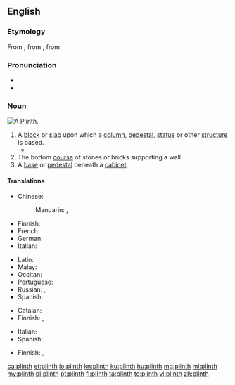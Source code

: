==English==

===Etymology===
From {{etyl|fr|en}} {{m|fr|plinthe}}, from {{etyl|la|en}} {{m|la|plinthus}}, from {{etyl|grc|en}} {{m|grc|πλίνθος||brick}}

===Pronunciation===
* {{IPA|/plɪnθ/|lang=en}}
* {{rhymes|ɪnθ|lang=en}}

{{wikipedia}}

===Noun===
[[Image:Plinth.jpg|thumb|A Plinth.]]
{{en-noun}}

# A [[block]] or [[slab]] upon which a [[column]], [[pedestal]], [[statue]] or other [[structure]] is based.
#* {{quote-book|year=1963|author={{w|Margery Allingham}}
|title={{w|The China Governess}}
|chapter=Foreword|url=http://openlibrary.org/works/OL2004261W
|passage=He turned back to the scene before him and the enormous new block of council dwellings. The design was some way after Corbusier but the block was built up on '''plinths''' and resembled an Atlantic liner swimming diagonally across the site.}}
# The bottom [[course]] of stones or bricks supporting a wall.
# A [[base]] or [[pedestal]] beneath a [[cabinet]].

====Translations====
{{trans-top|base for column, pedestal or statue}}
* Chinese:
*: Mandarin: {{t+|cmn|礎|sc=Hani}}, {{t+|cmn|础|tr=chǔ|sc=Hani}}
* Finnish: {{t+|fi|jalusta}}
* French: {{t+|fr|plinthe|m}}
* German: {{t+|de|Sockel|m}}
* Italian: {{t+|it|plinto|m}}
{{trans-mid}}
* Latin: {{t|la|plinthus|m}}
* Malay: {{t|ms|alas tiang}}
* Occitan: {{t|oc|plint|m}}
* Portuguese: {{t|pt|plinto|m}}
* Russian: {{t+|ru|цо́коль|m}}, {{t+|ru|постаме́нт|m}}
* Spanish: {{t+|es|zócalo|m}}
{{trans-bottom}}

{{trans-top|bottom course of stones supporting a wall}}
* Catalan: {{t|ca|sòcol|m}}
* Finnish: {{t+|fi|kivijalka}}, {{t|fi|sokkeli}}
{{trans-mid}}
* Italian: {{t+|it|zoccolo|m}}
* Spanish: {{t|es|fundato}}
{{trans-bottom}}

{{trans-top|base for a cabinet}}
* Finnish: {{t+|fi|jalusta}}, {{t|fi|sokkeli}}
{{trans-mid}}
{{trans-bottom}}

[[ca:plinth]]
[[et:plinth]]
[[io:plinth]]
[[kn:plinth]]
[[ku:plinth]]
[[hu:plinth]]
[[mg:plinth]]
[[ml:plinth]]
[[my:plinth]]
[[pl:plinth]]
[[pt:plinth]]
[[fi:plinth]]
[[ta:plinth]]
[[te:plinth]]
[[vi:plinth]]
[[zh:plinth]]